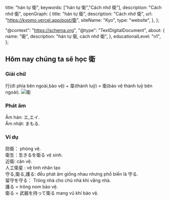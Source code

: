 
  title: "hán tự 衛",
  keywords: ["hán tự 衛","Cách nhớ 衛"],
  description: "Cách nhớ 衛",
  openGraph: {
    title: "hán tự 衛",
    description: "Cách nhớ 衛",
    url: "https://kyomo.vercel.app/post/衛",
    siteName: "Kyo",
    type: "website",
  },
};

  "@context": "https://schema.org",
  "@type": "TextDigitalDocument",
  about: {
    name: "衛",
    description: "hán tự 衛, cách nhớ 衛",
  },
  educationalLevel: "n1",
};

##  Hôm nay chúng ta sẽ học 衛
### Giải chữ
行(đi phía bên ngoài,bảo vệ) + 韋(thành luỹ) = 衛(bảo vệ thành luỹ bên ngoài).
<Image src={photo_26} alt="衛"/>
### Phát âm
Âm hán: エ,エイ.   
Âm nhật: まもる.
### Ví dụ
防衛： phòng vệ.   
衛生：生きるを衛る vệ sinh.   
近衛: cận vệ.   
人工衛星 : vệ tinh nhân tạo   
守る,衛る,護る: đều phát âm giống nhau nhưng phổ biến là 守る.   
留守を守る： Trông nhà cho chủ nhà khi vắng nhà.   
護る = trông nom bảo vệ.   
衛る = 武器を持って衛る mang vũ khí bảo vệ.